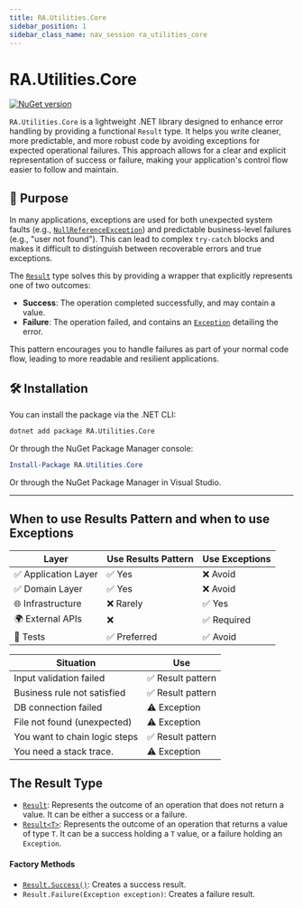 ```yaml
---
title: RA.Utilities.Core
sidebar_position: 1
sidebar_class_name: nav_session ra_utilities_core
---
```



<p align="center">
<LogoSvg width={'12rem'} height={'12rem'} />
</p>


# RA.Utilities.Core

[![NuGet version](https://img.shields.io/nuget/v/RA.Utilities.Core.svg)](https://www.nuget.org/packages/RA.Utilities.Core/)

`RA.Utilities.Core` is a lightweight .NET library designed to enhance error handling by providing a functional `Result` type.
It helps you write cleaner, more predictable, and more robust code by avoiding exceptions for expected operational failures.
This approach allows for a clear and explicit representation of success or failure, making your application's control flow easier to follow and maintain.

## 🎯 Purpose

In many applications, exceptions are used for both unexpected system faults (e.g., [`NullReferenceException`](https://learn.microsoft.com/en-us/dotnet/api/system.nullreferenceexception)) and predictable business-level failures (e.g., "user not found").
This can lead to complex `try-catch` blocks and makes it difficult to distinguish between recoverable errors and true exceptions.

The [`Result`](./Results.md) type solves this by providing a wrapper that explicitly represents one of two outcomes:

- **Success**: The operation completed successfully, and may contain a value.
- **Failure**: The operation failed, and contains an [`Exception`](https://learn.microsoft.com/en-us/dotnet/api/system.exception) detailing the error.

This pattern encourages you to handle failures as part of your normal code flow, leading to more readable and resilient applications.

## 🛠️ Installation

You can install the package via the .NET CLI:

```bash
dotnet add package RA.Utilities.Core
```

Or through the NuGet Package Manager console:

```powershell
Install-Package RA.Utilities.Core
```

Or through the NuGet Package Manager in Visual Studio.

---

## When to use Results Pattern and when to use Exceptions 

| Layer	               | Use Results Pattern | Use Exceptions |
| -------------------- | ------------------- | -------------- |
| ✅ Application Layer | ✅ Yes              | ❌ Avoid       |
| ✅ Domain Layer      | ✅ Yes              | ❌ Avoid       |
| 🌐 Infrastructure    | ❌ Rarely           | ✅ Yes         |
| 🌍 External APIs     | ❌                  | ✅ Required    |
| 🧪 Tests             | ✅ Preferred        | ✅ Avoid       |

| Situation	                    | Use               |
| ----------------------------- | ----------------- |
| Input validation failed       | ✅ Result pattern |
| Business rule not satisfied   | ✅ Result pattern |
| DB connection failed          | ⚠️ Exception      |
| File not found (unexpected)   | ⚠️ Exception      |
| You want to chain logic steps | ✅ Result pattern |
| You need a stack trace.       | ⚠️ Exception      |

## The Result Type

- [`Result`](./Results.md#result-class): Represents the outcome of an operation that does not return a value.
It can be either a success or a failure.
- [`Result<T>`](./Results.md#resulttresult-class): Represents the outcome of an operation that returns a value of type `T`.
It can be a success holding a `T` value, or a failure holding an `Exception`.

#### Factory Methods

- [`Result.Success()`](./Results.md): Creates a success result.
- `Result.Failure(Exception exception)`: Creates a failure result.

<br />
<br />

<DocCardList />